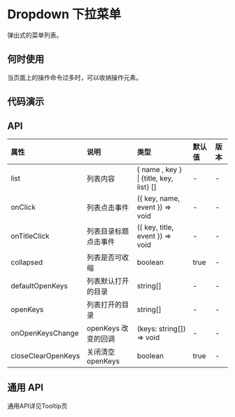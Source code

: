 

# Dropdown 下拉菜单

弹出式的菜单列表。

## 何时使用

当页面上的操作命令过多时，可以收纳操作元素。

## 代码演示

<CodeWrapper>
    <CodeBox title="基本" desc={descNormal} code={codeNormal}>
        <DemoNormal />
    </CodeBox>
</CodeWrapper>

## API

<div className="api">

| 属性               | 说明                 | 类型                                    | 默认值 | 版本 |
| :----------------- | :------------------- | :-------------------------------------- | :----- | :--- |
| list               | 列表内容             | { name , key } \| {title, key, list} [] | -      | -    |
| onClick            | 列表点击事件         | ({ key, name, event }) => void          | -      | -    |
| onTitleClick       | 列表目录标题点击事件 | ({ key, title, event }) => void         | -      | -    |
| collapsed          | 列表是否可收缩       | boolean                                 | true   | -    |
| defaultOpenKeys    | 列表默认打开的目录   | string[]                                | -      | -    |
| openKeys           | 列表打开的目录       | string[]                                | -      | -    |
| onOpenKeysChange   | openKeys 改变的回调  | (keys: string[]) => void                | -      | -    |
| closeClearOpenKeys | 关闭清空 openKeys    | boolean                                 | true   | -    |

</div>

## 通用 API

<ALink pathname="/uik/tooltip" hash="srcoll_通用API">通用API详见Tooltip页</ALink>
